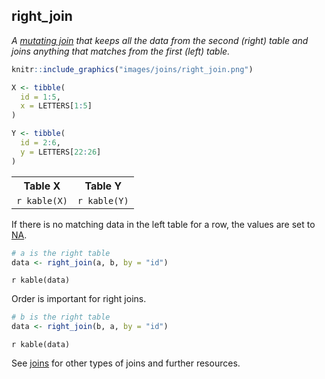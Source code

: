 ## right_join

<dfn>A [mutating join](m.html#mutating-joins) that keeps all the data from the second (right) table and joins anything that matches from the first (left) table.</dfn>

```r
knitr::include_graphics("images/joins/right_join.png")
```


```r
X <- tibble(
  id = 1:5,
  x = LETTERS[1:5]
)

Y <- tibble(
  id = 2:6,
  y = LETTERS[22:26]
)
```

<table>
  <tr><th>Table X</th><th>Table Y</th></td>
  <tr>
    <td>`r kable(X)`</td>
    <td>`r kable(Y)`</td>
  </tr>
</table>

If there is no matching data in the left table for a row, the values are set to [NA](n.html#na).

```r
# a is the right table
data <- right_join(a, b, by = "id")
```

`r kable(data)`

Order is important for right joins.

```r
# b is the right table
data <- right_join(b, a, by = "id")
```

`r kable(data)`


See [joins](j.html#joins) for other types of joins and further resources.